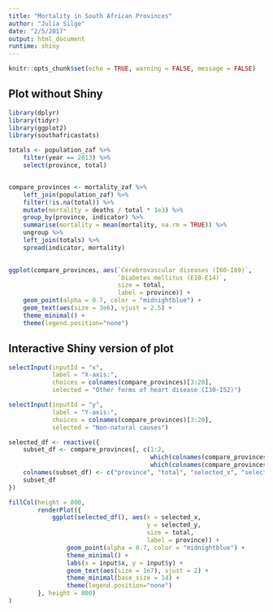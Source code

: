 ```yaml
---
title: "Mortality in South African Provinces"
author: "Julia Silge"
date: "2/5/2017"
output: html_document
runtime: shiny
---
```


```r
knitr::opts_chunk$set(echo = TRUE, warning = FALSE, message = FALSE)
```

## Plot without Shiny

```r
library(dplyr)
library(tidyr)
library(ggplot2)
library(southafricastats)

totals <- population_zaf %>% 
    filter(year == 2013) %>% 
    select(province, total)


compare_provinces <- mortality_zaf %>%
    left_join(population_zaf) %>%
    filter(!is.na(total)) %>%
    mutate(mortality = deaths / total * 1e3) %>%
    group_by(province, indicator) %>%
    summarise(mortality = mean(mortality, na.rm = TRUE)) %>%
    ungroup %>%
    left_join(totals) %>%
    spread(indicator, mortality)
    
```


```r
ggplot(compare_provinces, aes(`Cerebrovascular diseases (I60-I69)`,
                              `Diabetes mellitus (E10-E14)`,
                              size = total,
                              label = province)) +
    geom_point(alpha = 0.7, color = "midnightblue") +
    geom_text(aes(size = 3e6), vjust = 2.5) +
    theme_minimal() +
    theme(legend.position="none")
```

## Interactive Shiny version of plot

```r
selectInput(inputId = "x", 
            label = "X-axis:",
            choices = colnames(compare_provinces)[3:20], 
            selected = "Other forms of heart disease (I30-I52)")

selectInput(inputId = "y", 
            label = "Y-axis:",
            choices = colnames(compare_provinces)[3:20], 
            selected = "Non-natural causes")
```

```r

selected_df <- reactive({
    subset_df <- compare_provinces[, c(1:2, 
                                       which(colnames(compare_provinces) == input$x),
                                       which(colnames(compare_provinces) == input$y))]
    colnames(subset_df) <- c("province", "total", "selected_x", "selected_y")
    subset_df
})

fillCol(height = 800, 
        renderPlot({
            ggplot(selected_df(), aes(x = selected_x,
                                      y = selected_y,
                                      size = total,
                                      label = province)) +
                geom_point(alpha = 0.7, color = "midnightblue") +
                theme_minimal() +
                labs(x = input$x, y = input$y) +
                geom_text(aes(size = 1e7), vjust = 2) +
                theme_minimal(base_size = 14) +
                theme(legend.position="none")
        }, height = 800)
)
```

